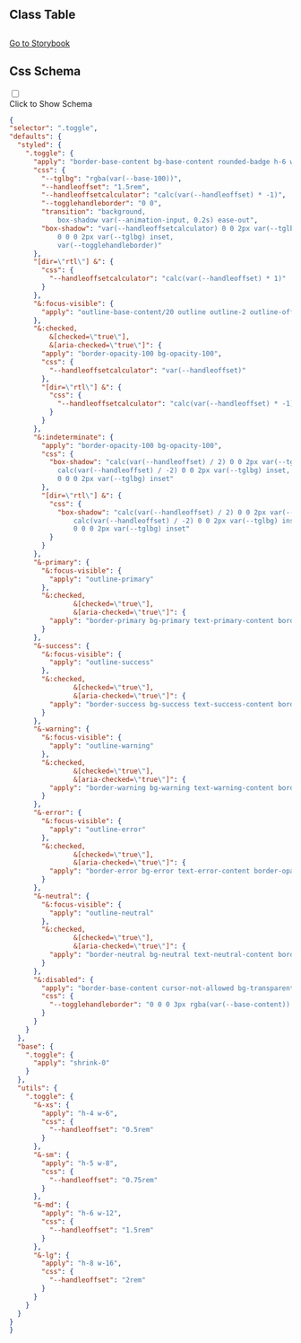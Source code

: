 

## Class Table

<CssTable name="toggle" />



## 

[Go to Storybook](https://story.ui.icebreaker.top/?path=/docs/data-entry-toggle--docs)

## Css Schema
<div className="collapse">
<input type="checkbox" /> 
<div class="collapse-title px-0">
<span class="btn">Click to Show Schema</span>
</div>
<div class="collapse-content"> 

```json
{
"selector": ".toggle",
"defaults": {
  "styled": {
    ".toggle": {
      "apply": "border-base-content bg-base-content rounded-badge h-6 w-12 cursor-pointer appearance-none border border-opacity-20 bg-opacity-50",
      "css": {
        "--tglbg": "rgba(var(--base-100))",
        "--handleoffset": "1.5rem",
        "--handleoffsetcalculator": "calc(var(--handleoffset) * -1)",
        "--togglehandleborder": "0 0",
        "transition": "background,
            box-shadow var(--animation-input, 0.2s) ease-out",
        "box-shadow": "var(--handleoffsetcalculator) 0 0 2px var(--tglbg) inset,
            0 0 0 2px var(--tglbg) inset,
            var(--togglehandleborder)"
      },
      "[dir=\"rtl\"] &": {
        "css": {
          "--handleoffsetcalculator": "calc(var(--handleoffset) * 1)"
        }
      },
      "&:focus-visible": {
        "apply": "outline-base-content/20 outline outline-2 outline-offset-2"
      },
      "&:checked,
          &[checked=\"true\"],
          &[aria-checked=\"true\"]": {
        "apply": "border-opacity-100 bg-opacity-100",
        "css": {
          "--handleoffsetcalculator": "var(--handleoffset)"
        },
        "[dir=\"rtl\"] &": {
          "css": {
            "--handleoffsetcalculator": "calc(var(--handleoffset) * -1)"
          }
        }
      },
      "&:indeterminate": {
        "apply": "border-opacity-100 bg-opacity-100",
        "css": {
          "box-shadow": "calc(var(--handleoffset) / 2) 0 0 2px var(--tglbg) inset,
            calc(var(--handleoffset) / -2) 0 0 2px var(--tglbg) inset,
            0 0 0 2px var(--tglbg) inset"
        },
        "[dir=\"rtl\"] &": {
          "css": {
            "box-shadow": "calc(var(--handleoffset) / 2) 0 0 2px var(--tglbg) inset,
                calc(var(--handleoffset) / -2) 0 0 2px var(--tglbg) inset,
                0 0 0 2px var(--tglbg) inset"
          }
        }
      },
      "&-primary": {
        "&:focus-visible": {
          "apply": "outline-primary"
        },
        "&:checked,
                &[checked=\"true\"],
                &[aria-checked=\"true\"]": {
          "apply": "border-primary bg-primary text-primary-content border-opacity-10"
        }
      },
      "&-success": {
        "&:focus-visible": {
          "apply": "outline-success"
        },
        "&:checked,
                &[checked=\"true\"],
                &[aria-checked=\"true\"]": {
          "apply": "border-success bg-success text-success-content border-opacity-10"
        }
      },
      "&-warning": {
        "&:focus-visible": {
          "apply": "outline-warning"
        },
        "&:checked,
                &[checked=\"true\"],
                &[aria-checked=\"true\"]": {
          "apply": "border-warning bg-warning text-warning-content border-opacity-10"
        }
      },
      "&-error": {
        "&:focus-visible": {
          "apply": "outline-error"
        },
        "&:checked,
                &[checked=\"true\"],
                &[aria-checked=\"true\"]": {
          "apply": "border-error bg-error text-error-content border-opacity-10"
        }
      },
      "&-neutral": {
        "&:focus-visible": {
          "apply": "outline-neutral"
        },
        "&:checked,
                &[checked=\"true\"],
                &[aria-checked=\"true\"]": {
          "apply": "border-neutral bg-neutral text-neutral-content border-opacity-10"
        }
      },
      "&:disabled": {
        "apply": "border-base-content cursor-not-allowed bg-transparent opacity-30",
        "css": {
          "--togglehandleborder": "0 0 0 3px rgba(var(--base-content)) inset, var(--handleoffsetcalculator) 0 0 3px rgba(var(--base-content)) inset"
        }
      }
    }
  },
  "base": {
    ".toggle": {
      "apply": "shrink-0"
    }
  },
  "utils": {
    ".toggle": {
      "&-xs": {
        "apply": "h-4 w-6",
        "css": {
          "--handleoffset": "0.5rem"
        }
      },
      "&-sm": {
        "apply": "h-5 w-8",
        "css": {
          "--handleoffset": "0.75rem"
        }
      },
      "&-md": {
        "apply": "h-6 w-12",
        "css": {
          "--handleoffset": "1.5rem"
        }
      },
      "&-lg": {
        "apply": "h-8 w-16",
        "css": {
          "--handleoffset": "2rem"
        }
      }
    }
  }
}
}
```

</div>
</div>